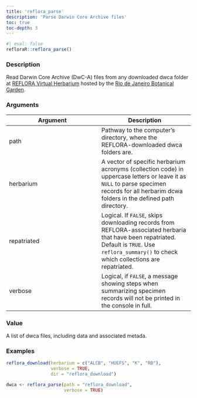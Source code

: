 ```yaml
---
title: 'reflora_parse'
description: 'Parse Darwin Core Archive files'
toc: true
toc-depth: 3
---
```



```r
#| eval: false
refloraR::reflora_parse()
```

### Description

Read Darwin Core Archive (DwC-A) files from any downloaded dwca
folder at [REFLORA Virtual Herbarium](https://ipt.jbrj.gov.br/reflora/)
hosted by the [Rio de Janeiro Botanical Garden](https://www.gov.br/jbrj/pt-br).

### Arguments

| Argument | Description |
|---|---|
| path | Pathway to the computer's directory, where the REFLORA-downloaded dwca folders are. |
| herbarium | A vector of specific herbarium acronyms (collection code) in uppercase letters or leave it as `NULL` to parse specimen records for all herbarim dcwa folders in the defined path directory. |
| repatriated | Logical. If `FALSE`, skips downloading records from REFLORA-associated herbaria that have been repatriated. Default is `TRUE`. Use `reflora_summary()` to check which collections are repatriated. |
| verbose | Logical, if `FALSE`, a message showing steps when summarizing specimen records will not be printed in the console in full. |

### Value

A list of dwca files, including data and associated metada.

### Examples

```r
reflora_download(herbarium = c("ALCB", "HUEFS", "K", "RB"),
                 verbose = TRUE,
                 dir = "reflora_download")

dwca <- reflora_parse(path = "reflora_download",
                      verbose = TRUE)
```


